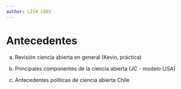 ```yaml
---
author: LISA COES
---
```


# Antecedentes

a) Revisión ciencia abierta en general (Kevin, práctica)

b) Principales componentes de la ciencia abierta (JC - modelo LISA)

c) Antecedentes políticas de ciencia abierta Chile
